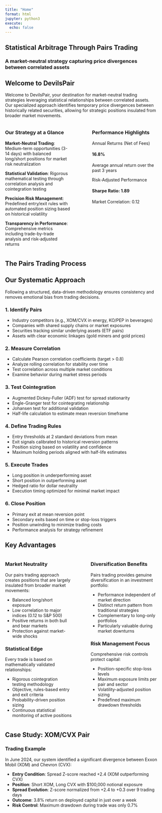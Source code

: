 ```yaml
---
title: "Home"
format: html
jupyter: python3
execute:
  echo: false
---
```


::: {.hero .p-5 .text-center .bg-dark .text-white .rounded .mb-5}
# Statistical Arbitrage Through Pairs Trading
### A market-neutral strategy capturing price divergences between correlated assets
:::

## Welcome to DevilsPair {.mt-4}

Welcome to DevilsPair, your destination for market-neutral trading strategies leveraging statistical relationships between correlated assets. Our specialized approach identifies temporary price divergences between historically related securities, allowing for strategic positions insulated from broader market movements.

:::: {.columns .mt-5}

::: {.column width="47%" .p-3 .border .rounded}
### Our Strategy at a Glance

::: {.list-group}
::: {.list-group-item .bg-primary .text-white}
**Market-Neutral Trading**: Medium-term opportunities (3-14 days) with balanced long/short positions for market risk neutralization
:::

::: {.list-group-item}
**Statistical Validation**: Rigorous mathematical testing through correlation analysis and cointegration testing
:::

::: {.list-group-item}
**Precision Risk Management**: Predefined entry/exit rules with automated position sizing based on historical volatility
:::

::: {.list-group-item}
**Transparency in Performance**: Comprehensive metrics including trade-by-trade analysis and risk-adjusted returns
:::
:::
:::

::: {.column width="6%"}
:::

::: {.column width="47%" .p-3 .border .rounded}
### Performance Highlights

::: {.card .text-white .bg-success .mb-3}
::: {.card-header}
Annual Returns (Net of Fees)
:::

::: {.card-body}
#### 16.8%
Average annual return over the past 3 years
:::
:::

::: {.card .text-white .bg-info .mb-3}
::: {.card-header}
Risk-Adjusted Performance
:::

::: {.card-body}
#### Sharpe Ratio: 1.89
Market Correlation: 0.12
:::
:::
:::

::::

## The Pairs Trading Process {.mt-5}

:::: {.callout-tip .mb-4}
## Our Systematic Approach
Following a structured, data-driven methodology ensures consistency and removes emotional bias from trading decisions.
::::

:::: {.process-flow .p-4 .bg-dark .rounded}

::: {.process-step .mb-4 .p-3 .border .border-primary .rounded}
### 1. Identify Pairs
- Industry competitors (e.g., XOM/CVX in energy, KO/PEP in beverages)
- Companies with shared supply chains or market exposures
- Securities tracking similar underlying assets (ETF pairs)
- Assets with clear economic linkages (gold miners and gold prices)
:::

::: {.process-step .mb-4 .p-3 .border .border-primary .rounded}
### 2. Measure Correlation
- Calculate Pearson correlation coefficients (target > 0.8)
- Analyze rolling correlation for stability over time
- Test correlation across multiple market conditions
- Examine behavior during market stress periods
:::

::: {.process-step .mb-4 .p-3 .border .border-primary .rounded}
### 3. Test Cointegration
- Augmented Dickey-Fuller (ADF) test for spread stationarity
- Engle-Granger test for cointegrating relationship
- Johansen test for additional validation
- Half-life calculation to estimate mean reversion timeframe
:::

::: {.process-step .mb-4 .p-3 .border .border-primary .rounded}
### 4. Define Trading Rules
- Entry thresholds at 2 standard deviations from mean
- Exit signals calibrated to historical reversion patterns
- Position sizing based on volatility and confidence
- Maximum holding periods aligned with half-life estimates
:::

::: {.process-step .mb-4 .p-3 .border .border-primary .rounded}
### 5. Execute Trades
- Long position in underperforming asset
- Short position in outperforming asset
- Hedged ratio for dollar neutrality
- Execution timing optimized for minimal market impact
:::

::: {.process-step .mb-4 .p-3 .border .border-primary .rounded}
### 6. Close Position
- Primary exit at mean reversion point
- Secondary exits based on time or stop-loss triggers
- Position unwinding to minimize trading costs
- Performance analysis for strategy refinement
:::

::::

## Key Advantages {.mt-5}

:::: {.columns}

::: {.column width="48%"}
::: {.card .bg-dark .mb-4}
::: {.card-body}
### Market Neutrality

Our pairs trading approach creates positions that are largely insulated from broader market movements:

- Balanced long/short exposure
- Low correlation to major indices (0.12 to S&P 500)
- Positive returns in both bull and bear markets
- Protection against market-wide shocks
:::
:::

::: {.card .bg-dark .mb-4}
::: {.card-body}
### Statistical Edge

Every trade is based on mathematically validated relationships:

- Rigorous cointegration testing methodology
- Objective, rules-based entry and exit criteria
- Probability-driven position sizing
- Continuous statistical monitoring of active positions
:::
:::
:::

::: {.column width="4%"}
:::

::: {.column width="48%"}
::: {.card .bg-dark .mb-4}
::: {.card-body}
### Diversification Benefits

Pairs trading provides genuine diversification in an investment portfolio:

- Performance independent of market direction
- Distinct return pattern from traditional strategies
- Complementary to long-only portfolios
- Particularly valuable during market downturns
:::
:::

::: {.card .bg-dark .mb-4}
::: {.card-body}
### Risk Management Focus

Comprehensive risk controls protect capital:

- Position-specific stop-loss levels
- Maximum exposure limits per pair and sector
- Volatility-adjusted position sizing
- Predefined maximum drawdown thresholds
:::
:::
:::

::::

## Case Study: XOM/CVX Pair {.mt-5}

:::: {.callout-note appearance="minimal"}
### Trading Example

In June 2024, our system identified a significant divergence between Exxon Mobil (XOM) and Chevron (CVX):

- **Entry Condition**: Spread Z-score reached +2.4 (XOM outperforming CVX)
- **Position**: Short XOM, Long CVX with $100,000 notional exposure
- **Spread Evolution**: Z-score normalized from +2.4 to +0.3 over 9 trading days
- **Outcome**: 3.8% return on deployed capital in just over a week
- **Risk Control**: Maximum drawdown during trade was only 0.7%
::::
